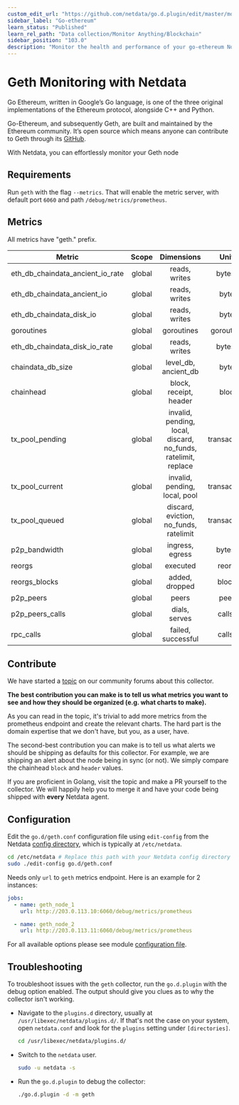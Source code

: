 ```yaml
---
custom_edit_url: "https://github.com/netdata/go.d.plugin/edit/master/modules/geth/README.md"
sidebar_label: "Go-ethereum"
learn_status: "Published"
learn_rel_path: "Data collection/Monitor Anything/Blockchain"
sidebar_position: "103.0"
description: "Monitor the health and performance of your go-ethereum Nodes (Geth) with zero configuration, per-second metric granularity, and interactive visualizations."
---
```



# Geth Monitoring with Netdata

Go Ethereum, written in Google’s Go language, is one of the three original implementations of the Ethereum protocol,
alongside C++ and Python.

Go-Ethereum, and subsequently Geth, are built and maintained by the Ethereum community. It’s open source which means
anyone can contribute to Geth through its [GitHub](https://github.com/ethereum/go-ethereum).

With Netdata, you can effortlessly monitor your Geth node

## Requirements

Run `geth` with the flag `--metrics`. That will enable the metric server, with default port `6060` and
path `/debug/metrics/prometheus`.

## Metrics

All metrics have "geth." prefix.

| Metric                           | Scope  |                           Dimensions                           |    Units     |
|----------------------------------|:------:|:--------------------------------------------------------------:|:------------:|
| eth_db_chaindata_ancient_io_rate | global |                         reads, writes                          |   bytes/s    |
| eth_db_chaindata_ancient_io      | global |                         reads, writes                          |    bytes     |
| eth_db_chaindata_disk_io         | global |                         reads, writes                          |    bytes     |
| goroutines                       | global |                           goroutines                           |  goroutines  |
| eth_db_chaindata_disk_io_rate    | global |                         reads, writes                          |   bytes/s    |
| chaindata_db_size                | global |                      level_db, ancient_db                      |    bytes     |
| chainhead                        | global |                     block, receipt, header                     |    block     |
| tx_pool_pending                  | global | invalid, pending, local, discard, no_funds, ratelimit, replace | transactions |
| tx_pool_current                  | global |                 invalid, pending, local, pool                  | transactions |
| tx_pool_queued                   | global |             discard, eviction, no_funds, ratelimit             | transactions |
| p2p_bandwidth                    | global |                        ingress, egress                         |   bytes/s    |
| reorgs                           | global |                            executed                            |    reorgs    |
| reorgs_blocks                    | global |                         added, dropped                         |    blocks    |
| p2p_peers                        | global |                             peers                              |    peers     |
| p2p_peers_calls                  | global |                         dials, serves                          |   calls/s    |
| rpc_calls                        | global |                       failed, successful                       |   calls/s    |

## Contribute

We have started
a [topic](https://community.netdata.cloud/t/lets-build-a-golang-collector-for-monitoring-ethereum-full-nodes/1426) on
our community forums about this collector.

**The best contribution you can make is to tell us what metrics you want to see and how they should be organized (e.g.
what charts to make).**

As you can read in the topic, it's trivial to add more metrics from the prometheus endpoint and create the relevant
charts. The hard part is the domain expertise that we don't have, but you, as a user, have.

The second-best contribution you can make is to tell us what alerts we should be shipping as defaults for this
collector. For example, we are shipping an alert about the node being in sync (or not). We simply compare the
chainhead `block` and `header` values.

If you are proficient in Golang, visit the topic and make a PR yourself to the collector. We will happily help you to
merge it and have your code being shipped with **every** Netdata agent.

## Configuration

Edit the `go.d/geth.conf` configuration file using `edit-config` from the
Netdata [config directory](https://learn.netdata.cloud/docs/configure/nodes), which is typically at `/etc/netdata`.

```bash
cd /etc/netdata # Replace this path with your Netdata config directory
sudo ./edit-config go.d/geth.conf
```

Needs only `url` to `geth` metrics endpoint. Here is an example for 2 instances:

```yaml
jobs:
  - name: geth_node_1
    url: http://203.0.113.10:6060/debug/metrics/prometheus

  - name: geth_node_2
    url: http://203.0.113.11:6060/debug/metrics/prometheus
```

For all available options please see
module [configuration file](https://github.com/netdata/go.d.plugin/blob/master/config/go.d/geth.conf).

## Troubleshooting

To troubleshoot issues with the `geth` collector, run the `go.d.plugin` with the debug option enabled. The output should
give you clues as to why the collector isn't working.

- Navigate to the `plugins.d` directory, usually at `/usr/libexec/netdata/plugins.d/`. If that's not the case on
  your system, open `netdata.conf` and look for the `plugins` setting under `[directories]`.

  ```bash
  cd /usr/libexec/netdata/plugins.d/
  ```

- Switch to the `netdata` user.

  ```bash
  sudo -u netdata -s
  ```

- Run the `go.d.plugin` to debug the collector:

  ```bash
  ./go.d.plugin -d -m geth
  ```
